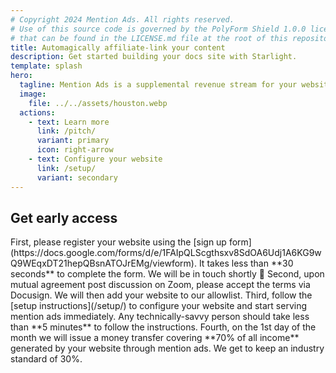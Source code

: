 ```yaml
---
# Copyright 2024 Mention Ads. All rights reserved.
# Use of this source code is governed by the PolyForm Shield 1.0.0 license
# that can be found in the LICENSE.md file at the root of this repository.
title: Automagically affiliate-link your content
description: Get started building your docs site with Starlight.
template: splash
hero:
  tagline: Mention Ads is a supplemental revenue stream for your website.
  image:
    file: ../../assets/houston.webp
  actions:
    - text: Learn more
      link: /pitch/
      variant: primary
      icon: right-arrow
    - text: Configure your website
      link: /setup/
      variant: secondary
---
```



## Get early access

<CardGrid stagger>
  <Card title="Sign up for early access" icon="pencil">
    First, please register your website using the [sign up form](https://docs.google.com/forms/d/e/1FAIpQLScgthsxv8SdOA6Udj1A6KG9wQ9WEqxDT21hepQBsnATOJrEMg/viewform). It takes less than **30 seconds** to complete the form. We will be in touch shortly &#x1f44b;
  </Card>
  <Card title="Meet on Zoom" icon="document">
    Second, upon mutual agreement post discussion on Zoom, please accept the terms via Docusign. We will then add your website to our allowlist.
  </Card>
  <Card title="Configure your website" icon="setting">
    Third, follow the [setup instructions](/setup/) to configure your website and start serving mention ads immediately. Any technically-savvy person should take less than **5 minutes** to follow the instructions.
  </Card>
  <Card title="Earn money" icon="rocket">
    Fourth, on the 1st day of the month we will issue a money transfer covering **70% of all income** generated by your website through mention ads. We get to keep an industry standard of 30%.
  </Card>
</CardGrid>
